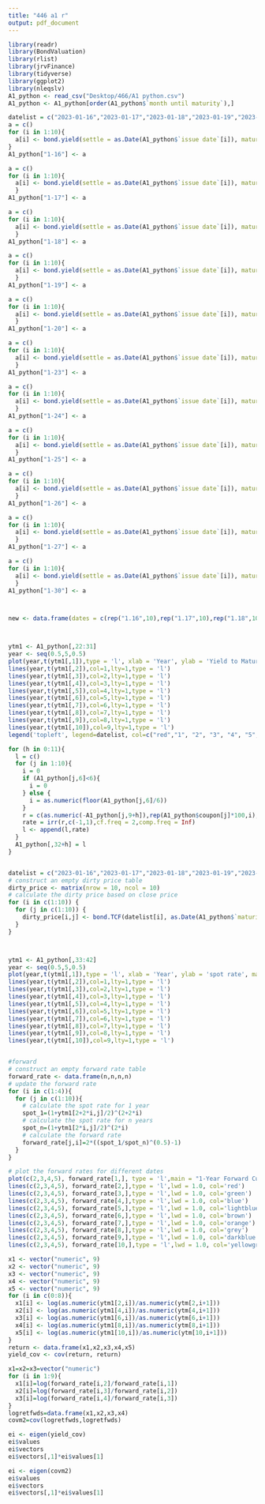 ```yaml
---
title: "446 a1 r"
output: pdf_document
---
```

```r
library(readr)
library(BondValuation)
library(rlist)
library(jrvFinance)
library(tidyverse)
library(ggplot2)
library(nleqslv)
A1_python <- read_csv("Desktop/466/A1 python.csv")
A1_python <- A1_python[order(A1_python$`month until maturity`),]
```




```r
datelist = c("2023-01-16","2023-01-17","2023-01-18","2023-01-19","2023-01-20","2023-01-23","2023-01-24","2023-01-25","2023-01-26","2023-01-27")
a = c()
for (i in 1:10){
  a[i] <- bond.yield(settle = as.Date(A1_python$`issue date`[i]), mature = as.Date(A1_python$`maturity date`[i]),coupon = A1_python$coupon[i], freq = 2, price = A1_python$`2023-01-16`[i],convention = "30/360")
}
A1_python["1-16"] <- a 

a = c()
for (i in 1:10){
  a[i] <- bond.yield(settle = as.Date(A1_python$`issue date`[i]), mature = as.Date(A1_python$`maturity date`[i]),coupon = A1_python$coupon[i], freq = 2, price = A1_python$`2023-01-17`[i],convention = "30/360")
  }
A1_python["1-17"] <- a 

a = c()
for (i in 1:10){
  a[i] <- bond.yield(settle = as.Date(A1_python$`issue date`[i]), mature = as.Date(A1_python$`maturity date`[i]),coupon = A1_python$coupon[i], freq = 2, price = A1_python$`2023-01-18`[i],convention = "30/360")
  }
A1_python["1-18"] <- a 

a = c()
for (i in 1:10){
  a[i] <- bond.yield(settle = as.Date(A1_python$`issue date`[i]), mature = as.Date(A1_python$`maturity date`[i]),coupon = A1_python$coupon[i], freq = 2, price = A1_python$`2023-01-19`[i],convention = "30/360")
  }
A1_python["1-19"] <- a 

a = c()
for (i in 1:10){
  a[i] <- bond.yield(settle = as.Date(A1_python$`issue date`[i]), mature = as.Date(A1_python$`maturity date`[i]),coupon = A1_python$coupon[i], freq = 2, price = A1_python$`2023-01-20`[i],convention = "30/360")
  }
A1_python["1-20"] <- a 

a = c()
for (i in 1:10){
  a[i] <- bond.yield(settle = as.Date(A1_python$`issue date`[i]), mature = as.Date(A1_python$`maturity date`[i]),coupon = A1_python$coupon[i], freq = 2, price = A1_python$`2023-01-23`[i],convention = "30/360")
  }
A1_python["1-23"] <- a 

a = c()
for (i in 1:10){
  a[i] <- bond.yield(settle = as.Date(A1_python$`issue date`[i]), mature = as.Date(A1_python$`maturity date`[i]),coupon = A1_python$coupon[i], freq = 2, price = A1_python$`2023-01-24`[i],convention = "30/360")
  }
A1_python["1-24"] <- a 

a = c()
for (i in 1:10){
  a[i] <- bond.yield(settle = as.Date(A1_python$`issue date`[i]), mature = as.Date(A1_python$`maturity date`[i]),coupon = A1_python$coupon[i], freq = 2, price = A1_python$`2023-01-25`[i],convention = "30/360")
  }
A1_python["1-25"] <- a 

a = c()
for (i in 1:10){
  a[i] <- bond.yield(settle = as.Date(A1_python$`issue date`[i]), mature = as.Date(A1_python$`maturity date`[i]),coupon = A1_python$coupon[i], freq = 2, price = A1_python$`2023-01-26`[i],convention = "30/360")
  }
A1_python["1-26"] <- a 

a = c()
for (i in 1:10){
  a[i] <- bond.yield(settle = as.Date(A1_python$`issue date`[i]), mature = as.Date(A1_python$`maturity date`[i]),coupon = A1_python$coupon[i], freq = 2, price = A1_python$`2023-01-27`[i],convention = "30/360")
  }
A1_python["1-27"] <- a 

a = c()
for (i in 1:10){
  a[i] <- bond.yield(settle = as.Date(A1_python$`issue date`[i]), mature = as.Date(A1_python$`maturity date`[i]),coupon = A1_python$coupon[i], freq = 2, price = A1_python$`2023-01-30`[i],convention = "30/360")
  }
A1_python["1-30"] <- a 



new <- data.frame(dates = c(rep("1.16",10),rep("1.17",10),rep("1.18",10),rep("1.19",10),rep("1.20",10),rep("1.23",10),rep("1.24",10),rep("1.25",10),rep("1.26",10),rep("1.27",10),rep("1.30",10)),ytm = c(A1_python$`1-16`,A1_python$`1-17`,A1_python$`1-18`,A1_python$`1-19`,A1_python$`1-20`,A1_python$`1-23`,A1_python$`1-24`,A1_python$`1-25`,A1_python$`1-26`,A1_python$`1-27`,A1_python$`1-30`),bond = rep(A1_python$`bond name`,11),year_until_maturity = rep(A1_python$`year until maturity`,11))



ytm1 <- A1_python[,22:31]
year <- seq(0.5,5,0.5)
plot(year,t(ytm1[,1]),type = 'l', xlab = 'Year', ylab = 'Yield to Maturity', main = 'YTM curve',col='red', ylim=c(0.015,0.03))
lines(year,t(ytm1[,2]),col=1,lty=1,type = 'l')
lines(year,t(ytm1[,3]),col=2,lty=1,type = 'l')
lines(year,t(ytm1[,4]),col=3,lty=1,type = 'l')
lines(year,t(ytm1[,5]),col=4,lty=1,type = 'l')
lines(year,t(ytm1[,6]),col=5,lty=1,type = 'l')
lines(year,t(ytm1[,7]),col=6,lty=1,type = 'l')
lines(year,t(ytm1[,8]),col=7,lty=1,type = 'l')
lines(year,t(ytm1[,9]),col=8,lty=1,type = 'l')
lines(year,t(ytm1[,10]),col=9,lty=1,type = 'l')
legend('topleft', legend=datelist, col=c("red","1", "2", "3", "4", "5", "6", "7","8","9"), lty=1, cex=0.5)
```

```r
for (h in 0:11){
  l = c()
  for (j in 1:10){
    i = 0
    if (A1_python[j,6]<6){
      i = 0
    } else {
      i = as.numeric(floor(A1_python[j,6]/6))
    }
    r = c(as.numeric(-A1_python[j,9+h]),rep(A1_python$coupon[j]*100,i),100)
    rate = irr(r,c(-1,1),cf.freq = 2,comp.freq = Inf)
    l <- append(l,rate)
  }
  A1_python[,32+h] = l
}


datelist = c("2023-01-16","2023-01-17","2023-01-18","2023-01-19","2023-01-20","2023-01-23","2023-01-24","2023-01-25","2023-01-26","2023-01-27")
# construct an empty dirty price table
dirty_price <- matrix(nrow = 10, ncol = 10)
# calculate the dirty price based on close price
for (i in c(1:10)) {
  for (j in c(1:10)) {
    dirty_price[i,j] <- bond.TCF(datelist[i], as.Date(A1_python$`maturity date`[j]), A1_python$coupon[j], freq = 2)$accrued
  }
}



ytm1 <- A1_python[,33:42]
year <- seq(0.5,5,0.5)
plot(year,t(ytm1[,1]),type = 'l', xlab = 'Year', ylab = 'spot rate', main = 'spot curve',col='red', ylim=c(0.02,0.05))
lines(year,t(ytm1[,2]),col=1,lty=1,type = 'l')
lines(year,t(ytm1[,3]),col=2,lty=1,type = 'l')
lines(year,t(ytm1[,4]),col=3,lty=1,type = 'l')
lines(year,t(ytm1[,5]),col=4,lty=1,type = 'l')
lines(year,t(ytm1[,6]),col=5,lty=1,type = 'l')
lines(year,t(ytm1[,7]),col=6,lty=1,type = 'l')
lines(year,t(ytm1[,8]),col=7,lty=1,type = 'l')
lines(year,t(ytm1[,9]),col=8,lty=1,type = 'l')
lines(year,t(ytm1[,10]),col=9,lty=1,type = 'l')



```


```r
#forward
# construct an empty forward rate table
forward_rate <- data.frame(n,n,n,n)
# update the forward rate
for (i in c(1:4)){
  for (j in c(1:10)){
    # calculate the spot rate for 1 year
    spot_1=(1+ytm1[2+2*i,j]/2)^(2+2*i)
    # calculate the spot rate for n years
    spot_n=(1+ytm1[2*i,j]/2)^(2*i)
    # calculate the forward rate
    forward_rate[j,i]=2*((spot_1/spot_n)^(0.5)-1)
  }
}

# plot the forward rates for different dates
plot(c(2,3,4,5), forward_rate[1,], type = 'l',main = "1-Year Forward Curve", xlab = "Time To Maturity (yrs)", ylab = "Forward Rate", ylim = c(0,0.06))
lines(c(2,3,4,5), forward_rate[2,],type = 'l',lwd = 1.0, col='red')
lines(c(2,3,4,5), forward_rate[3,],type = 'l',lwd = 1.0, col='green')
lines(c(2,3,4,5), forward_rate[4,],type = 'l',lwd = 1.0, col='blue')
lines(c(2,3,4,5), forward_rate[5,],type = 'l',lwd = 1.0, col='lightblue')
lines(c(2,3,4,5), forward_rate[6,],type = 'l',lwd = 1.0, col='brown')
lines(c(2,3,4,5), forward_rate[7,],type = 'l',lwd = 1.0, col='orange')
lines(c(2,3,4,5), forward_rate[8,],type = 'l',lwd = 1.0, col='grey')
lines(c(2,3,4,5), forward_rate[9,],type = 'l',lwd = 1.0, col='darkblue')
lines(c(2,3,4,5), forward_rate[10,],type = 'l',lwd = 1.0, col='yellowgreen')

```





```r
x1 <- vector("numeric", 9)
x2 <- vector("numeric", 9)
x3 <- vector("numeric", 9)
x4 <- vector("numeric", 9)
x5 <- vector("numeric", 9)
for (i in c(0:8)){
  x1[i] <- log(as.numeric(ytm1[2,i])/as.numeric(ytm[2,i+1]))
  x2[i] <- log(as.numeric(ytm1[4,i])/as.numeric(ytm[4,i+1]))
  x3[i] <- log(as.numeric(ytm1[6,i])/as.numeric(ytm[6,i+1]))
  x4[i] <- log(as.numeric(ytm1[8,i])/as.numeric(ytm[8,i+1]))
  x5[i] <- log(as.numeric(ytm1[10,i])/as.numeric(ytm[10,i+1]))
}
return <- data.frame(x1,x2,x3,x4,x5)
yield_cov <- cov(return, return)


```

```r


x1=x2=x3=vector("numeric")
for (i in 1:9){
  x1[i]=log(forward_rate[i,2]/forward_rate[i,1])
  x2[i]=log(forward_rate[i,3]/forward_rate[i,2])
  x3[i]=log(forward_rate[i,4]/forward_rate[i,3])
}
logretfwds=data.frame(x1,x2,x3,x4)
covm2=cov(logretfwds,logretfwds)

ei <- eigen(yield_cov)
ei$values
ei$vectors
ei$vectors[,1]*ei$values[1]

ei <- eigen(covm2)
ei$values
ei$vectors
ei$vectors[,1]*ei$values[1]
```















